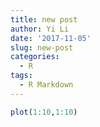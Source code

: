 ---
title: new post
author: Yi Li
date: '2017-11-05'
slug: new-post
categories:
  - R
tags:
  - R Markdown
---

```{r}
plot(1:10,1:10)
```

